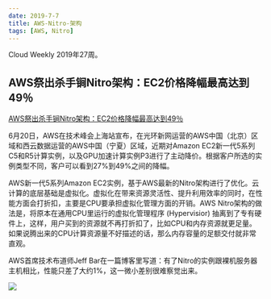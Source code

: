 ```yaml
---
date: 2019-7-7
title: AWS-Nitro-架构
tags: [AWS, Nitro]
---
```


Cloud Weekly 2019年27周。

## AWS祭出杀手锏Nitro架构：EC2价格降幅最高达到49％

[AWS祭出杀手锏Nitro架构：EC2价格降幅最高达到49％](https://new.qq.com/omn/20190620/20190620A0USGI.html)

6月20日，AWS在技术峰会上海站宣布，在光环新网运营的AWS中国（北京）区域和西云数据运营的AWS中国（宁夏）区域，近期对Amazon EC2新一代5系列C5和R5计算实例，以及GPU加速计算实例P3进行了主动降价。根据客户所选的实例类型不同，客户可以看到27%到49%之间的降幅。

AWS新一代5系列Amazon EC2实例，基于AWS最新的Nitro架构进行了优化。云计算的底层基础是虚拟化。虚拟化在带来资源灵活性、提升利用效率的同时，在性能方面会打折扣，主要是CPU要承担虚拟化管理方面的开销。AWS Nitro架构的做法是，将原本在通用CPU里运行的虚拟化管理程序 (Hypervisior) 抽离到了专有硬件上，这样，用户买到的资源就不再打折扣了，比如CPU和内存资源就更足量。如果说腾出来的CPU计算资源量不好描述的话，那么内存容量的足额交付就非常直观。

AWS首席技术布道师Jeff Bar在一篇博客里写道：有了Nitro的实例跟裸机服务器主机相比，性能只差了大约1%，这一微小差别很难察觉出来。

![](<![](http://ww1.sinaimg.cn/large/712516f0ly1g4ri6pvb4rj20rs0f3gmd.jpg)>)
